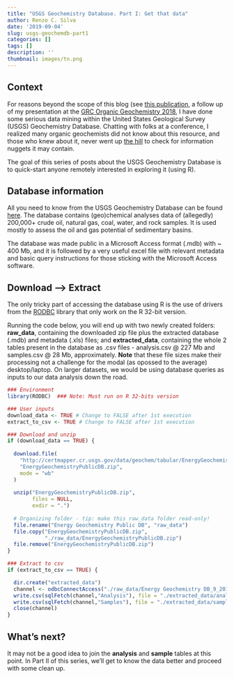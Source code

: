 ```yaml
---
title: "USGS Geochemistry Database. Part I: Get that data"
author: Renzo C. Silva
date: '2019-09-04'
slug: usgs-geochemdb-part1
categories: []
tags: []
description: ''
thumbnail: images/tn.png
---
```


## Context 

For reasons beyond the scope of this blog (see [this publication](https://doi.org/10.1016/j.orggeochem.2019.103911), a follow up of my presentation at the [GRC Organic Geochemistry 2018](https://www.grc.org/organic-geochemistry-conference/2018/), I have done some serious data mining within the United States Geological Survey (USGS) Geochemistry Database. Chatting with folks at a conference, I realized many organic geochemists did not know about this resource, and those who knew about it, never went up [the hill](https://renzocsilva.ca/posts/hill-charts-in-r/) to check for information nuggets it may contain.

The goal of this series of posts about the USGS Geochemistry Database is to quick-start anyone remotely interested in exploring it (using R). 


## Database information

All you need to know from the USGS Geochemistry Database can be found [here](https://certmapper.cr.usgs.gov/data/apps/geochem-db/). The database contains (geo)chemical analyses data of (allegedly) 200,000+ crude oil, natural gas, coal, water, and rock samples. It is used mostly to assess the oil and gas potential of sedimentary basins. 

The database was made public in a Microsoft Access format (.mdb) with ~ 400 Mb, and it is followed by a very useful excel file with relevant metadata and basic query instructions for those sticking with the Microsoft Access software. 


## Download --> Extract

The only tricky part of accessing the database using R is the use of drivers from the [RODBC](https://www.rdocumentation.org/packages/RODBC/versions/1.3-15) library that only work on the R 32-bit version.  

Running the code below, you will end up with two newly created folders: **raw_data**, containing the downloaded zip file plus the extracted database (.mdb) and metadata (.xls) files; and **extracted_data**, containing the whole 2 tables present in the database as .csv files - analysis.csv @ 227 Mb and samples.csv @ 28 Mb, approximately. **Note** that these file sizes make their processing not a challenge for the modal (as opossed to the average) desktop/laptop. On larger datasets, we would be using database queries as inputs to our data analysis down the road.

```r
### Environment
library(RODBC)  ### Note: Must run on R 32-bits version

### User inputs
download_data <- TRUE # Change to FALSE after 1st execution
extract_to_csv <- TRUE # Change to FALSE after 1st execution

### Download and unzip
if (download_data == TRUE) {
  
  download.file(
    "http://certmapper.cr.usgs.gov/data/geochem/tabular/EnergyGeochemistryPublicDB.zip",
    "EnergyGeochemistryPublicDB.zip",
    mode = "wb"
  )
  
  unzip("EnergyGeochemistryPublicDB.zip",
        files = NULL,
        exdir = ".")
  
  # Organizing folder - tip: make this raw_data folder read-only!
  file.rename("Energy Geochemistry Public DB", "raw_data")
  file.copy("EnergyGeochemistryPublicDB.zip",
            "./raw_data/EnergyGeochemistryPublicDB.zip")
  file.remove("EnergyGeochemistryPublicDB.zip")
}

### Extract to csv
if (extract_to_csv == TRUE) {

  dir.create("extracted_data")
  channel <- odbcConnectAccess("./raw_data/Energy Geochemistry DB_9_2014.mdb")
  write.csv(sqlFetch(channel,"Analysis"), file = "./extracted_data/analysis.csv")
  write.csv(sqlFetch(channel,"Samples"), file = "./extracted_data/samples.csv")
  close(channel)
}

```


## What's next? 

It may not be a good idea to join the **analysis** and **sample** tables at this point. In Part II of this series, we'll get to know the data better and proceed with some clean up. 




